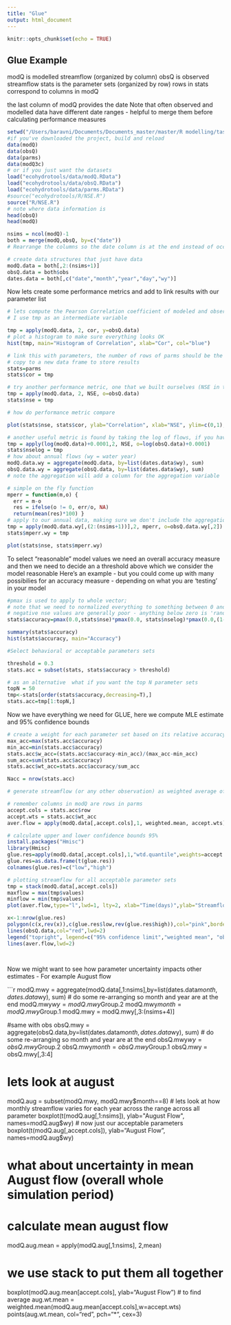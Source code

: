 ```yaml
---
title: "Glue"
output: html_document
---
```


```r
knitr::opts_chunk$set(echo = TRUE)
```

## Glue Example

modQ is modelled streamflow (organized by column)
obsQ is observed streamflow
stats is the parameter sets (organized by row)
rows in stats correspond to columns in modQ

the last column of modQ provides the date
Note that often observed and modelled data have different date ranges - helpful to merge them
before calculating performance measures

```r

setwd("/Users/baravni/Documents/Documents_master/master/R modelling/task1/Writing_Function/HebrewU-master/ecohydrotools/")
#if you've downloaded the project, build and reload
data(modQ)
data(obsQ)
data(parms)
data(modQ3c)
# or if you just want the datasets
load("ecohydrotools/data/modQ.RData")
load("ecohydrotools/data/obsQ.RData")
load("ecohydrotools/data/parms.RData")
#source("ecohydrotools/R/NSE.R")
source("R/NSE.R")
# note where data information is
head(obsQ)
head(modQ)

nsims = ncol(modQ)-1
both = merge(modQ,obsQ, by=c("date"))
# Rearrange the columns so the date column is at the end instead of occurring as the first column:

# create data structures that just have data
modQ.data = both[,2:(nsims+1)]
obsQ.data = both$obs
dates.data = both[,c("date","month","year","day","wy")]


```

Now lets create some performance metrics and add to link results with our parameter list
```r

# lets compute the Pearson Correlation coefficient of modeled and observed records:
# I use tmp as an intermediate variable

tmp = apply(modQ.data, 2, cor, y=obsQ.data)
# plot a histogram to make sure everything looks OK
hist(tmp, main="Histogram of Correlation", xlab="Cor", col="blue")

# link this with parameters, the number of rows of parms should be the same as the size of tmp
# copy to a new data frame to store results
stats=parms
stats$cor = tmp

# try another performance metric, one that we built ourselves (NSE in this case), note the use of "o"
tmp = apply(modQ.data, 2, NSE, o=obsQ.data)
stats$nse = tmp

# how do performance metric compare

plot(stats$nse, stats$cor, ylab="Correlation", xlab="NSE", ylim=c(0,1), xlim=c(0,1))

# another useful metric is found by taking the log of flows, if you have zero values in observed or modelled you will need to correct for this by adding a small amount
tmp = apply(log(modQ.data)+0.0001,2, NSE, o=log(obsQ.data)+0.0001)
stats$nselog = tmp
# how about annual flows (wy = water year)
modQ.data.wy = aggregate(modQ.data, by=list(dates.data$wy), sum)
obsQ.data.wy = aggregate(obsQ.data, by=list(dates.data$wy), sum)
# note the aggregation will add a column for the aggregation variable

# simple on the fly function
mperr = function(m,o) {
  err = m-o
  res = ifelse(o != 0, err/o, NA)
  return(mean(res)*100) }
# apply to our annual data, making sure we don't include the aggregation variable
tmp = apply(modQ.data.wy[,(2:(nsims+1))],2, mperr, o=obsQ.data.wy[,2])
stats$mperr.wy = tmp

plot(stats$nse, stats$mperr.wy)

```

To select "reasonable" model values we need an overall accuracy measure
and then we need to decide an a threshold above which we consider the model reasonable
Here's an example - but you could come up with many possibilies for an accuracy measure - depending on what you are 'testing' in your model

```r

#pmax is used to apply to whole vector; 
# note that we need to normalized everything to something between 0 and 1, with 1 being better
# negative nse values are generally poor - anything below zero is 'random'
stats$accuracy=pmax(0.0,stats$nse)*pmax(0.0, stats$nselog)*pmax(0.0,(1-abs(stats$mperr/100)))

summary(stats$accuracy)
hist(stats$accuracy, main="Accuracy")

#Select behavioral or acceptable parameters sets

threshold = 0.3
stats.acc = subset(stats, stats$accuracy > threshold)

# as an alternative  what if you want the top N parameter sets
topN = 50
tmp<-stats[order(stats$accuracy,decreasing=T),]
stats.acc=tmp[1:topN,]
```

Now we have everything we need for GLUE,
here we compute MLE estimate and 95% confidence bounds

```r


# create a weight for each parameter set based on its relative accuracy
max_acc=max(stats.acc$accuracy)
min_acc=min(stats.acc$accuracy)
stats.acc$w_acc=(stats.acc$accuracy-min_acc)/(max_acc-min_acc)
sum_acc=sum(stats.acc$accuracy)
stats.acc$wt_acc=stats.acc$accuracy/sum_acc

Nacc = nrow(stats.acc)

# generate streamflow (or any other observation) as weighted average of all acceptable parameter sets

# remember columns in modQ are rows in parms
accept.cols = stats.acc$row
accept.wts = stats.acc$wt_acc
aver.flow = apply(modQ.data[,accept.cols],1, weighted.mean, accept.wts)

# calculate upper and lower confidence bounds 95%
install.packages("Hmisc")
library(Hmisc)
glue.res=apply(modQ.data[,accept.cols],1,"wtd.quantile",weights=accept.wts,prob=c(0.05,0.975),normwt=T)
glue.res=as.data.frame(t(glue.res))
colnames(glue.res)=c("low","high")

# plotting streamflow for all acceptable parameter sets
tmp = stack(modQ.data[,accept.cols])
maxflow = max(tmp$values)
minflow = min(tmp$values)
plot(aver.flow,type="l",lwd=1, lty=2, xlab="Time(days)",ylab="Streamflow(mm/day)",main="GLUE", ylim=c(minflow,maxflow))

x<-1:nrow(glue.res)
polygon(c(x,rev(x)),c(glue.res$low,rev(glue.res$high)),col="pink",border=NA)
lines(obsQ.data,col="red",lwd=2)
legend("topright", legend=c("95% confidence limit","weighted mean", "observation"), col=c("pink","black","red"), lty=c(1,1,1), lwd=c(4,3,2))
lines(aver.flow,lwd=2)




```
Now we might want to see how parameter uncertainty impacts other estimates - For example August flow

```r
modQ.mwy = aggregate(modQ.data[,1:nsims],by=list(dates.data$month, dates.data$wy), sum)
# do some re-arranging so month and year are at the end
modQ.mwy$wy = modQ.mwy$Group.2
modQ.mwy$month = modQ.mwy$Group.1
modQ.mwy = modQ.mwy[,3:(nsims+4)]

#same with obs
obsQ.mwy = aggregate(obsQ.data,by=list(dates.data$month, dates.data$wy), sum)
# do some re-arranging so month and year are at the end
obsQ.mwy$wy = obsQ.mwy$Group.2
obsQ.mwy$month = obsQ.mwy$Group.1
obsQ.mwy = obsQ.mwy[,3:4]


# lets look at august
modQ.aug = subset(modQ.mwy, modQ.mwy$month==8)
# lets look at how monthly streamflow varies for each year across the range across all parameter
boxplot(t(modQ.aug[,1:nsims]), ylab="August Flow", names=modQ.aug$wy)
# now just our acceptable parameters
boxplot(t(modQ.aug[,accept.cols]), ylab="August Flow", names=modQ.aug$wy)

# what about uncertainty in mean August flow (overall whole simulation period)
# calculate mean august flow
modQ.aug.mean = apply(modQ.aug[,1:nsims], 2,mean)

# we use stack to put them all together
boxplot(modQ.aug.mean[accept.cols], ylab="August Flow")
# to find average
aug.wt.mean = weighted.mean(modQ.aug.mean[accept.cols],w=accept.wts)
points(aug.wt.mean, col="red", pch="*", cex=3)


